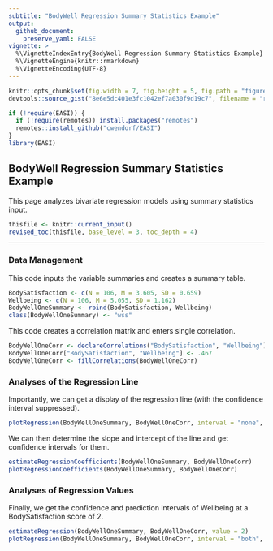 ```yaml
---
subtitle: "BodyWell Regression Summary Statistics Example"
output:
  github_document:
    preserve_yaml: FALSE
vignette: >
  %\VignetteIndexEntry{BodyWell Regression Summary Statistics Example}
  %\VignetteEngine{knitr::rmarkdown}
  %\VignetteEncoding{UTF-8}
---
```


```r
knitr::opts_chunk$set(fig.width = 7, fig.height = 5, fig.path = "figures/", echo = TRUE, warning = FALSE, message = FALSE)
devtools::source_gist("8e6e5dc401e3fc1042ef7a030f9d19c7", filename = "revised_toc.R")
```

```r
if (!require(EASI)) {
  if (!require(remotes)) install.packages("remotes")
  remotes::install_github("cwendorf/EASI")
}
library(EASI)
```

## BodyWell Regression Summary Statistics Example

This page analyzes bivariate regression models using summary statistics input.

```r
thisfile <- knitr::current_input()
revised_toc(thisfile, base_level = 3, toc_depth = 4)
```

---

### Data Management

This code inputs the variable summaries and creates a summary table.
```r
BodySatisfaction <- c(N = 106, M = 3.605, SD = 0.659)
Wellbeing <- c(N = 106, M = 5.055, SD = 1.162)
BodyWellOneSummary <- rbind(BodySatisfaction, Wellbeing)
class(BodyWellOneSummary) <- "wss"
```

This code creates a correlation matrix and enters single correlation.
```r
BodyWellOneCorr <- declareCorrelations("BodySatisfaction", "Wellbeing")
BodyWellOneCorr["BodySatisfaction", "Wellbeing"] <- .467
BodyWellOneCorr <- fillCorrelations(BodyWellOneCorr)
```

### Analyses of the Regression Line

Importantly, we can get a display of the regression line (with the confidence interval suppressed).
```r
plotRegression(BodyWellOneSummary, BodyWellOneCorr, interval = "none", xlim = c(1, 5), ylim = c(1, 7), cross = TRUE)
```

We can then determine the slope and intercept of the line and get confidence intervals for them.
```r
estimateRegressionCoefficients(BodyWellOneSummary, BodyWellOneCorr)
plotRegressionCoefficients(BodyWellOneSummary, BodyWellOneCorr)
```

### Analyses of Regression Values

Finally, we get the confidence and prediction intervals of Wellbeing at a BodySatisfaction score of 2.
```r
estimateRegression(BodyWellOneSummary, BodyWellOneCorr, value = 2)
plotRegression(BodyWellOneSummary, BodyWellOneCorr, interval = "both", value = 2, xlim = c(1, 5), ylim = c(1, 7), values = FALSE)
```
